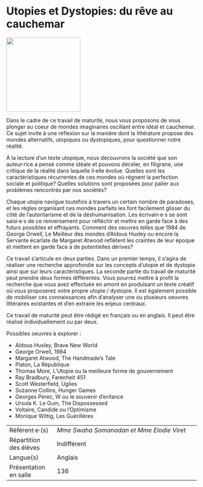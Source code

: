 # Utopies et Dystopies: du rêve au cauchemar

::: {.center data-latex=""}
![](images/utopies-et-dystopies-du-reve-au-cauchemar.jpg){height=14em}
:::

Dans le cadre de ce travail de maturité, nous vous proposons de vous
plonger au coeur de mondes imaginaires oscillant entre idéal et
cauchemar. Ce sujet invite à une réflexion sur la manière dont la
littérature propose des mondes alternatifs, utopiques ou dystopiques,
pour questionner notre réalité.

À la lecture d'un texte utopique, nous découvrons la société que son
auteur·rice a pensé comme idéale et pouvons déceler, en filigrane, une
critique de la réalité dans laquelle il·elle évolue. Quelles sont les
caractéristiques récurrentes de ces mondes où règnent la perfection
sociale et politique? Quelles solutions sont proposées pour palier aux
problèmes rencontrés par nos sociétés?

Chaque utopie navigue toutefois à travers un certain nombre de
paradoxes, et les règles organisant ces mondes parfaits les font
facilement glisser du côté de l'autoritarisme et de la déshumanisation.
Les écrivain·e·s se sont saisi·e·s de ce renversement pour réfléchir et
mettre en garde face à des futurs possibles et effrayants. Comment des
oeuvres telles que 1984 de George Orwell, Le Meilleur des mondes
d'Aldous Huxley ou encore la Servante écarlate de Margaret Atwood
reflètent les craintes de leur époque et mettent en garde face à de
potentielles dérives?

Ce travail s'articule en deux parties. Dans un premier temps, il s'agira
de réaliser une recherche approfondie sur les concepts d'utopie et de
dystopie ainsi que sur leurs caractéristiques. La seconde partie du
travail de maturité peut prendre deux formes différentes. Vous pourrez
mettre à profit la recherche que vous avez effectuée en amont en
produisant un texte créatif où vous proposerez votre propre utopie /
dystopie. Il est également possible de mobiliser ces connaissances afin
d'analyser une ou plusieurs oeuvres littéraires existantes et d'en
extraire les enjeux centraux.

Ce travail de maturité peut être rédigé en français ou en anglais. Il
peut être réalisé individuellement ou par deux.

\clearpage

Possibles oeuvres à explorer : 

-   Aldous Huxley, Brave New World
-   George Orwell, 1984
-   Margaret Atwood, The Handmade's Tale
-   Platon, La République
-   Thomas More, L'Utopie ou la meilleure forme de gouvernement
-   Ray Bradbury, Farenheit 451
-   Scott Westerfield, Uglies
-   Suzanne Collins, Hunger Games
-   Georges Perec, W ou le souvenir d'enfance
-   Ursula K. Le Guin, The Dispossessed
-   Voltaire, Candide ou l'Optimisme
-   Monique Wittig, Les Guérillères

::: {.small data-latex=""}
|                        |                                            |
| :------------- | :----------------------------------------- |
| Référent·e·(s)         | _Mme Swaha Somanadan et Mme Elodie Viret_                              |
| Répartition des élèves | Indifférent                                |
| Langue(s)              | Anglais                                |
| Présentation en salle  | 136                                  |
:::